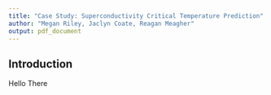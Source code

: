 ```yaml
---
title: "Case Study: Superconductivity Critical Temperature Prediction"
author: "Megan Riley, Jaclyn Coate, Reagan Meagher"
output: pdf_document
---
```


## Introduction

Hello There

```r


```




